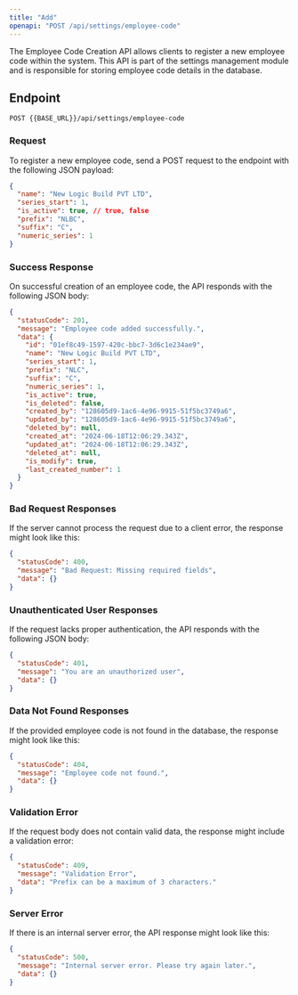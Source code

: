 ---
title: "Add"
openapi: "POST /api/settings/employee-code"
---

The Employee Code Creation API allows clients to register a new employee code within the system. This API is part of the settings management module and is responsible for storing employee code details in the database.

## Endpoint

`POST {{BASE_URL}}/api/settings/employee-code`

### Request

To register a new employee code, send a POST request to the endpoint with the following JSON payload:

```json
{
  "name": "New Logic Build PVT LTD",
  "series_start": 1,
  "is_active": true, // true, false
  "prefix": "NLBC",
  "suffix": "C",
  "numeric_series": 1
}
```

### Success Response

On successful creation of an employee code, the API responds with the following JSON body:

```json
{
  "statusCode": 201,
  "message": "Employee code added successfully.",
  "data": {
    "id": "01ef8c49-1597-420c-bbc7-3d6c1e234ae9",
    "name": "New Logic Build PVT LTD",
    "series_start": 1,
    "prefix": "NLC",
    "suffix": "C",
    "numeric_series": 1,
    "is_active": true,
    "is_deleted": false,
    "created_by": "128605d9-1ac6-4e96-9915-51f5bc3749a6",
    "updated_by": "128605d9-1ac6-4e96-9915-51f5bc3749a6",
    "deleted_by": null,
    "created_at": "2024-06-18T12:06:29.343Z",
    "updated_at": "2024-06-18T12:06:29.343Z",
    "deleted_at": null,
    "is_modify": true,
    "last_created_number": 1
  }
}
```

### Bad Request Responses

If the server cannot process the request due to a client error, the response might look like this:

```json
{
  "statusCode": 400,
  "message": "Bad Request: Missing required fields",
  "data": {}
}
```

### Unauthenticated User Responses

If the request lacks proper authentication, the API responds with the following JSON body:

```json
{
  "statusCode": 401,
  "message": "You are an unauthorized user",
  "data": {}
}
```

### Data Not Found Responses

If the provided employee code is not found in the database, the response might look like this:

```json
{
  "statusCode": 404,
  "message": "Employee code not found.",
  "data": {}
}
```

### Validation Error

If the request body does not contain valid data, the response might include a validation error:

```json
{
  "statusCode": 409,
  "message": "Validation Error",
  "data": "Prefix can be a maximum of 3 characters."
}
```

### Server Error

If there is an internal server error, the API response might look like this:

```json
{
  "statusCode": 500,
  "message": "Internal server error. Please try again later.",
  "data": {}
}
```
